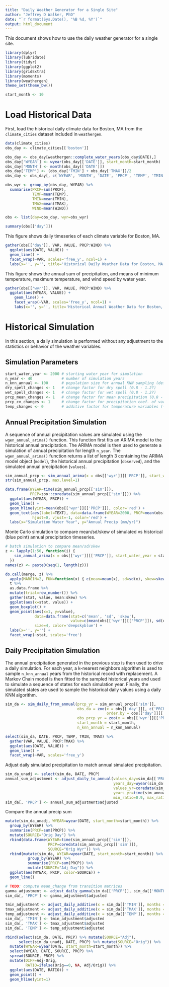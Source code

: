 ```yaml
---
title: "Daily Weather Generator for a Single Site"
author: "Jeffrey D Walker, PhD"
date: "`r format(Sys.Date(), '%B %d, %Y')`"
output: html_document
---
```


This document shows how to use the daily weather generator for a single site.

```r
library(dplyr)
library(lubridate)
library(tidyr)
library(ggplot2)
library(gridExtra)
library(moments)
library(weathergen)
theme_set(theme_bw())

start_month <- 10
```

# Load Historical Data

First, load the historical daily climate data for Boston, MA from the `climate_cities` dataset included in `weathergen`.

```r
data(climate_cities)
obs_day <- climate_cities[['boston']]

obs_day <- obs_day[weathergen::complete_water_years(obs_day$DATE),]
obs_day['WYEAR'] <- wyear(obs_day[['DATE']], start_month=start_month)
obs_day['MONTH'] <- month(obs_day[['DATE']])
obs_day['TEMP'] <- (obs_day['TMIN'] + obs_day['TMAX'])/2
obs_day <- obs_day[, c('WYEAR', 'MONTH', 'DATE', 'PRCP', 'TEMP', 'TMIN', 'TMAX', 'WIND')]

obs_wyr <- group_by(obs_day, WYEAR) %>%
  summarise(PRCP=sum(PRCP),
            TEMP=mean(TEMP),
            TMIN=mean(TMIN),
            TMAX=mean(TMAX),
            WIND=mean(WIND))

obs <- list(day=obs_day, wyr=obs_wyr)

summary(obs[['day']])
```

This figure shows daily timeseries of each climate variable for Boston, MA.

```r
gather(obs[['day']], VAR, VALUE, PRCP:WIND) %>%
  ggplot(aes(DATE, VALUE)) +
  geom_line() +
  facet_wrap(~VAR, scales='free_y', ncol=1) +
  labs(x='', y='', title='Historical Daily Weather Data for Boston, MA')
```

This figure shows the annual sum of precipitation, and means of minimum temperature, maximum temperature, and wind speed by water year. 

```r
gather(obs[['wyr']], VAR, VALUE, PRCP:WIND) %>%
  ggplot(aes(WYEAR, VALUE)) +
    geom_line() +
    facet_wrap(~VAR, scales='free_y', ncol=1) +
    labs(x='', y='', title='Historical Annual Weather Data for Boston, MA')
```

# Historical Simulation

In this section, a daily simulation is performed without any adjustment to the statistics or behavior of the weather variables.

## Simulation Parameters

```r
start_water_year <- 2000 # starting water year for simulation
n_year <- 40             # number of simulation years
n_knn_annual <- 100      # population size for annual KNN sampling (default)
dry_spell_changes <- 1   # change factor for dry spell (0.8 - 1.2?)
wet_spell_changes <- 1   # change factor for wet spell (0.8 - 1.2?)
prcp_mean_changes <- 1   # change factor for mean precipitation (0.8 - 1.2?)
prcp_cv_changes <- 1     # change factor for precipitation coef. of variation (0.8 - 1.2?)
temp_changes <- 0        # additive factor for temperature variables (-10 - 10)
```

## Annual Precipitation Simulation

A sequence of annual precipitation values are simulated using the `wgen_annual_arima()` function. This function first fits an ARIMA model to the historical annual precipitation. The ARIMA model is then used to generate a simulation of annual precipitation for length `n_year`. The `wgen_annual_arima()` function returns a list of length 3 containing the ARIMA model object (`model`), the historical annual precipitation (`observed`), and the simulated annual precipitation (`values`). 

```r
sim_annual_prcp <- sim_annual_arima(x = obs[['wyr']][['PRCP']], start_water_year = start_water_year, n_year = n_year)
str(sim_annual_prcp, max.level=1)
```

```r
data.frame(WYEAR=time(sim_annual_prcp[['sim']]),
           PRCP=zoo::coredata(sim_annual_prcp[['sim']])) %>%
  ggplot(aes(WYEAR, PRCP)) +
  geom_line() +
  geom_hline(yint=mean(obs[['wyr']][['PRCP']]), color='red') +
  geom_text(aes(label=TEXT), data=data.frame(WYEAR=2000, PRCP=mean(obs[['wyr']][['PRCP']]), TEXT="Historical Mean"),
            hjust=0, vjust=-1, color='red') +
  labs(x="Simulation Water Year", y="Annual Precip (mm/yr)")
```

Monte Carlo simulation to compare mean/sd/skew of simulated vs historical (blue point) annual precipitation timeseries.

```r
# batch simulation to compare mean/sd/skew
z <- lapply(1:50, function(i) { 
    sim_annual_arima(x = obs[['wyr']][['PRCP']], start_water_year = start_water_year, n_year = n_year)$sim
  }) 
names(z) <- paste0(seq(1, length(z)))

do.call(merge, z) %>% 
  apply(MARGIN=2, FUN=function(x) { c(mean=mean(x), sd=sd(x), skew=skewness(x))}) %>% 
  t %>% 
  as.data.frame %>% 
  mutate(trial=row_number()) %>% 
  gather(stat, value, mean:skew) %>% 
  ggplot(aes(x=stat, value)) + 
  geom_boxplot() + 
  geom_point(aes(x=1, y=value), 
             data=data.frame(stat=c('mean', 'sd', 'skew'), 
                             value=c(mean(obs[['wyr']][['PRCP']]), sd(obs[['wyr']][['PRCP']]), skewness(obs[['wyr']][['PRCP']]))), 
             size=4, color='deepskyblue') +
  labs(x='', y='') +
  facet_wrap(~stat, scales='free')
```

## Daily Precipitation Simulation

The annual precipitation generated in the previous step is then used to drive a daily simulation. For each year, a k-nearest neighbors algorithm is used to sample `n_knn_annual` years from the historical record with replacement. A Markov Chain model is then fitted to the sampled historical years and used to simulate a sequence of states for each simulation year. Finally, the simulated states are used to sample the historical daily values using a daily KNN algorithm.

```r
sim_da <- sim_daily_from_annual(prcp_yr = sim_annual_prcp[['sim']],
                                obs_da = zoo(x = obs[['day']][, c('PRCP', 'TEMP', 'TMIN', 'TMAX', 'WIND')], 
                                             order.by = obs[['day']][['DATE']]),
                                obs_prcp_yr = zoo(x = obs[['wyr']][['PRCP']], order.by = obs[['wyr']][['WYEAR']]),
                                start_month = start_month,
                                n_knn_annual = n_knn_annual)
```

```r
select(sim_da, DATE, PRCP, TEMP, TMIN, TMAX) %>%
  gather(VAR, VALUE, PRCP:TMAX) %>%
  ggplot(aes(DATE, VALUE)) +
  geom_line() +
  facet_wrap(~VAR, scales='free_y')
```

Adjust daily simulated precipitation to match annual simulated precipitation.

```r
sim_da_unadj <- select(sim_da, DATE, PRCP)
annual_sum_adjustment <- adjust_daily_to_annual(values_day=sim_da[['PRCP']], 
                                                years_day=wyear(sim_da[['DATE']], start_month = start_month), 
                                                values_yr=coredata(sim_annual_prcp[['sim']]), 
                                                years_yr=time(sim_annual_prcp[['sim']]), 
                                                min_ratio=0.9, max_ratio=1.1)
sim_da[, 'PRCP'] <- annual_sum_adjustment$adjusted
```

Compare the annual precip sum

```r
mutate(sim_da_unadj, WYEAR=wyear(DATE, start_month=start_month)) %>%
  group_by(WYEAR) %>%
  summarise(PRCP=sum(PRCP)) %>%
  mutate(SOURCE="Orig Day") %>%
  rbind(data.frame(WYEAR=time(sim_annual_prcp[['sim']]),
                   PRCP=coredata(sim_annual_prcp[['sim']]),
                   SOURCE="Orig Wyr")) %>%
  rbind(mutate(sim_da, WYEAR=wyear(DATE, start_month=start_month)) %>%
          group_by(WYEAR) %>%
          summarise(PRCP=sum(PRCP)) %>%
          mutate(SOURCE="Adj Day")) %>%
  ggplot(aes(WYEAR, PRCP, color=SOURCE)) +
  geom_line()
```

```r
# TODO: compute mean_change from transition matrices
gamma_adjustment <- adjust_daily_gamma(sim_da[['PRCP']], sim_da[['MONTH']], mean_change=prcp_mean_changes, cv_change=prcp_cv_changes)
sim_da[, 'PRCP'] <- gamma_adjustment$adjusted

tmin_adjustment <- adjust_daily_additive(x = sim_da[['TMIN']], months = sim_da[['MONTH']], changes=temp_changes)
tmax_adjustment <- adjust_daily_additive(x = sim_da[['TMAX']], months = sim_da[['MONTH']], changes=temp_changes)
temp_adjustment <- adjust_daily_additive(x = sim_da[['TEMP']], months = sim_da[['MONTH']], changes=temp_changes)
sim_da[, 'TMIN'] <- tmin_adjustment$adjusted
sim_da[, 'TMAX'] <- tmax_adjustment$adjusted
sim_da[, 'TEMP'] <- temp_adjustment$adjusted
```


```r
rbind(select(sim_da, DATE, PRCP) %>% mutate(SOURCE="Adj"),
      select(sim_da_unadj, DATE, PRCP) %>% mutate(SOURCE="Orig")) %>%
  mutate(WYEAR=wyear(DATE, start_month=start_month)) %>%
  select(WYEAR, DATE, SOURCE, PRCP) %>%
  spread(SOURCE, PRCP) %>%
  mutate(DIFF=Adj-Orig,
         RATIO=ifelse(Orig==0, NA, Adj/Orig)) %>%
  ggplot(aes(DATE, RATIO)) +
  geom_point() +
  geom_hline(yint=1)
```



